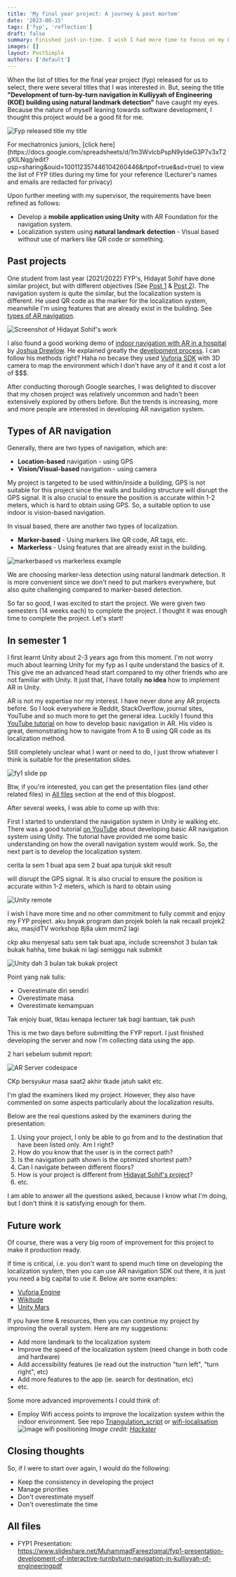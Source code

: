 ```yaml
---
title: 'My final year project: A journey & post mortem'
date: '2023-08-15'
tags: ['fyp', 'reflection']
draft: false
summary: Finished just-in-time. I wish I had more time to focus on my FYP with less commitment on other things
images: []
layout: PostSimple
authors: ['default']
---
```



When the list of titles for the final year project (fyp) released for us to select, there were several titles that I was interested in. But, seeing the title
**"Development of turn-by-turn navigation in Kulliyyah of Engineering (KOE) building using natural landmark detection"** have caught my eyes. Because the nature of myself
leaning towards software development, I thought this project would be a good fit for me.

![Fyp released title my title](/static/blog/fyp-post-mortem/fyp-my-title-list.png)

<Admonition type="tip">
  For mechatronics juniors, [click
  here](https://docs.google.com/spreadsheets/d/1m3WvIcbPspN9yIdeG3P7v3xT2gXILNqg/edit?usp=sharing&ouid=100112357446104260446&rtpof=true&sd=true)
  to view the list of FYP titles during my time for your reference (Lecturer's names and emails are
  redacted for privacy)
</Admonition>

Upon further meeting with my supervisor, the requirements have been refined as follows:

- Develop a **mobile application using Unity** with AR Foundation for the navigation system.
- Localization system using **natural landmark detection** - Visual based without use of markers like QR code or something.

## Past projects

One student from last year (2021/2022) FYP's, Hidayat Sohif have done similar project, but with different objectives (See [Post 1](https://www.linkedin.com/posts/azharmohdibrahim_augmentedreality-indoornavigation-fuzzylogic-activity-7023879916509163520-MFKK?utm_source=share&utm_medium=member_desktop) & [Post 2](https://www.linkedin.com/posts/azharmohdibrahim_koe-iium-activity-7051446897596645376-bdsY?utm_source=share&utm_medium=member_desktop)).
The navigation system is quite the similar, but the localization system is different. He used QR code as the marker for the localization system, meanwhile I'm using features that are already exist in the building. See [types of AR navigation](#types-of-ar-navigation).

![Screenshot of Hidayat Sohif's work](/static/blog/fyp-post-mortem/screenshot-hidayat-sohif-AR.png)

I also found a good working demo of [indoor navigation with AR in a hospital](https://youtu.be/CGphw9r__5k) by [Joshua Drewlow](https://www.linkedin.com/in/joshua-drewlow/). He
explained greatly the [development process](https://www.youtube.com/playlist?list=PLcYgptwJHxUE7Q9ymWEX0zDs3SDgMarxu). I can follow his methods right? Haha no becase they used
[Vuforia SDK](https://developer.vuforia.com/) with 3D camera to map the environment which I don't have any of it and it cost a lot of $$$.

After conducting thorough Google searches, I was delighted to discover that my chosen project was relatively uncommon and hadn't been extensively explored by others before. But the trends is increasing, more and more people are interested in developing AR navigation system.

## Types of AR navigation

Generally, there are two types of navigation, which are:

- **Location-based** navigation - using GPS
- **Vision/Visual-based** navigation - using camera

My project is targeted to be used within/inside a building, GPS is not suitable for this project since the walls and building structure
will disrupt the GPS signal. It is also crucial to ensure the position is accurate within 1-2 meters, which is hard to obtain using
GPS. So, a suitable option to use indoor is vision-based navigation.

In visual based, there are another two types of localization.

- **Marker-based** - Using markers like QR code, AR tags, etc.
- **Markerless** - Using features that are already exist in the building.

![markerbased vs markerless example](/static/blog/fyp-post-mortem/markerbased-vs-markerless-comparison.png)

We are choosing marker-less detection using natural landmark detection. It is more convenient since we don't need to put markers everywhere, but also quite challenging compared
to marker-based detection.

So far so good, I was excited to start the project. We were given two semesters (14 weeks each) to complete the project. I thought it was enough time to complete the project. Let's start!

## In semester 1

I first learnt Unity about 2-3 years ago from this moment. I'm not worry much about learning Unity for my fyp as I quite understand the basics of it. This
give me an advanced head start compared to my other friends who are not familiar with Unity. It just that, I have totally **no idea** how to
implement AR in Unity.

AR is not my expertise nor my interest. I have never done any AR projects before. So I look everywhere ie Reddit, StackOverflow, journal sites, YouTube and so much
more to get the general idea. Luckily I found this [YouTube tutorial](https://youtube.com/playlist?list=PLOIYTfRd0Ho7iOI_cnUZxXK6KiCFGhU1s) on how to develop basic navigation in AR. His
video is great, demonstrating how to navigate from A to B using QR code as its localization method.

Still completely unclear what I want or need to do, I just throw whatever I think is suitable
for the presentation slides.

![fy1 slide pp](/static/blog/fyp-post-mortem/presentation-fyp1-pp.png)

Btw, if you're interested, you can get the presentation files (and other related files) in [All files](#all-files) section at the end of this blogpost.

After several weeks, I was able to come up with this:

[//]: # 'TODO: Add video'

First I started to understand the navigation system in Unity ie walking etc. There was a good tutorial [on YouTube]() about developing basic AR navigation system using Unity. The tutorial
have provided me some basic understanding on how the overall navigation system would work. So, the next part is to develop the localization system.

cerita la sem 1 buat apa sem 2 buat apa
tunjuk skit result

will disrupt the GPS signal. It is also crucial to ensure the position is accurate within 1-2 meters, which is hard to obtain using

![Unity remote](/static/blog/fyp-post-mortem/unity-remote-yes-phone.jpg)

I wish I have more time and no other commitment to fully commit and enjoy my FYP project.
aku bnyak program dan projek
boleh la nak recaall projek2 aku, masjidTV
workshop 8j8a
ukm
mcm2 lagi

ckp aku menyesal satu sem tak buat apa,
include
screenshot 3 bulan tak bukak hahha, time bukak ni lagi semiggu nak submkit

![Unity dah 3 bulan tak bukak project](/static/blog/fyp-post-mortem/unity-3bulan-screenshot.png)

Point yang nak tulis:

- Overestimate diri sendiri
- Overestimate masa
- Overestimate kemampuan

Tak enjoiy buat, tktau kenapa
lecturer tak bagi bantuan, tak push

This is me two days before submitting the FYP report. I just finished developing the server and now I'm collecting data
using the app.

2 hari sebelum submit report:

![AR Server codespace](/static/blog/fyp-post-mortem/ar-server-codespace-construction.png)

CKp bersyukur masa saat2 akhir tkade jatuh sakit etc.

I'm glad the examiners liked my project. However, they also have commented on some aspects particularly about the localization
results.

Below are the real questions asked by the examiners during the presentation:

1. Using your project, I only be able to go from and to the destination that have been listed only. Am I right?
1. How do you know that the user is in the correct path?
1. Is the navigation path shown is the optimized shortest path?
1. Can I navigate between different floors?
1. How is your project is different from [Hidayat Sohif's project](#past-projects)?
1. etc.

I am able to answer all the questions asked, because I know what I'm doing, but I don't think it is satisfying enough
for them.

## Future work

Of course, there was a very big room of improvement for this project to make it production ready.

If time is critical, i.e. you don't want to spend much time on developing the localization system, then you can use
AR navigation SDK out there, it is just you need a big capital to use it. Below are some examples:

- [Vuforia Engine](https://developer.vuforia.com/)
- [Wikitude](https://www.wikitude.com/showcase/wikitude-navigation/)
- [Unity Mars](https://unity.com/products/unity-mars)

If you have time & resources, then you can continue my project by improving the overall system. Here are my suggestions:

- Add more landmark to the localization system
- Improve the speed of the localization system (need change in both code and hardware)
- Add accessibility features (ie read out the instruction "turn left", "turn right", etc)
- Add more features to the app (ie. search for destination, etc)
- etc.

Some more advanced improvements I could think of:

- Employ Wifi access points to improve the localization system within the indoor environment. See repo [Triangulation_script](https://github.com/Batman787/Triangulation_script)
  or [wifi-localisation](https://github.com/yxiao92/wifi-localisation)
  ![image wifi positioning](https://hackster.imgix.net/uploads/attachments/1062768/illustrations_ambient-wifi-site-survey2.jpg?auto=compress%2Cformat&w=830&h=466.875&fit=min&dpr=2.625)
  _Image credit: [Hackster](https://www.hackster.io/news/indoor-positioning-using-arduino-and-machine-learning-in-4-easy-steps-295d39e5e7c9)_

## Closing thoughts

So, if I were to start over again, I would do the following:

- Keep the consistency in developing the project
- Manage priorities
- Don't overestimate myself
- Don't overestimate the time

## All files

- FYP1 Presentation: https://www.slideshare.net/MuhammadFareezIqmal/fyp1-presentation-development-of-interactive-turnbyturn-navigation-in-kulliyyah-of-engineeringpdf
